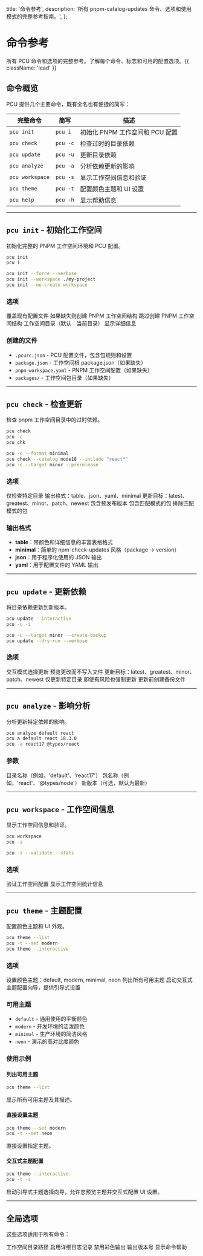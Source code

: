   title: '命令参考',
  description: '所有 pnpm-catalog-updates 命令、选项和使用模式的完整参考指南。',
};

# 命令参考

所有 PCU 命令和选项的完整参考。了解每个命令、标志和可用的配置选项。{{ className: 'lead' }}

## 命令概览

PCU 提供几个主要命令，既有全名也有便捷的简写：

| 完整命令        | 简写     | 描述                            |
| --------------- | -------- | ------------------------------- |
| `pcu init`      | `pcu i`  | 初始化 PNPM 工作空间和 PCU 配置 |
| `pcu check`     | `pcu -c` | 检查过时的目录依赖              |
| `pcu update`    | `pcu -u` | 更新目录依赖                    |
| `pcu analyze`   | `pcu -a` | 分析依赖更新的影响              |
| `pcu workspace` | `pcu -s` | 显示工作空间信息和验证          |
| `pcu theme`     | `pcu -t` | 配置颜色主题和 UI 设置          |
| `pcu help`      | `pcu -h` | 显示帮助信息                    |

---

## `pcu init` - 初始化工作空间

初始化完整的 PNPM 工作空间环境和 PCU 配置。

<CodeGroup>

```bash {{ title: '基本用法' }}
pcu init
pcu i
```

```bash {{ title: '带选项' }}
pcu init --force --verbose
pcu init --workspace ./my-project
pcu init --no-create-workspace
```

</CodeGroup>

### 选项

<Properties>
  <Property name="--force" type="boolean">
    覆盖现有配置文件
  </Property>
  <Property name="--create-workspace" type="boolean" default="true">
    如果缺失则创建 PNPM 工作空间结构
  </Property>
  <Property name="--no-create-workspace" type="boolean">
    跳过创建 PNPM 工作空间结构
  </Property>
  <Property name="-w, --workspace" type="string">
    工作空间目录（默认：当前目录）
  </Property>
  <Property name="-v, --verbose" type="boolean">
    显示详细信息
  </Property>
</Properties>

### 创建的文件

- `.pcurc.json` - PCU 配置文件，包含包规则和设置
- `package.json` - 工作空间根 package.json（如果缺失）
- `pnpm-workspace.yaml` - PNPM 工作空间配置（如果缺失）
- `packages/` - 工作空间包目录（如果缺失）

---

## `pcu check` - 检查更新

检查 pnpm 工作空间目录中的过时依赖。

<CodeGroup>

```bash {{ title: '基本检查' }}
pcu check
pcu -c
pcu chk
```

```bash {{ title: '高级用法' }}
pcu -c --format minimal
pcu check --catalog node18 --include "react*"
pcu -c --target minor --prerelease
```

</CodeGroup>

### 选项

<Properties>
  <Property name="--catalog" type="string">
    仅检查特定目录
  </Property>
  <Property name="-f, --format" type="enum" default="table">
    输出格式：table、json、yaml、minimal
  </Property>
  <Property name="-t, --target" type="enum" default="latest">
    更新目标：latest、greatest、minor、patch、newest
  </Property>
  <Property name="--prerelease" type="boolean">
    包含预发布版本
  </Property>
  <Property name="--include" type="string">
    包含匹配模式的包
  </Property>
  <Property name="--exclude" type="string">
    排除匹配模式的包
  </Property>
</Properties>

### 输出格式

- **table**：带颜色和详细信息的丰富表格格式
- **minimal**：简单的 npm-check-updates 风格（package → version）
- **json**：用于程序化使用的 JSON 输出
- **yaml**：用于配置文件的 YAML 输出

---

## `pcu update` - 更新依赖

将目录依赖更新到新版本。

<CodeGroup>

```bash {{ title: '交互式更新' }}
pcu update --interactive
pcu -u -i
```

```bash {{ title: '自动更新' }}
pcu -u --target minor --create-backup
pcu update --dry-run --verbose
```

</CodeGroup>

### 选项

<Properties>
  <Property name="-i, --interactive" type="boolean">
    交互模式选择更新
  </Property>
  <Property name="-d, --dry-run" type="boolean">
    预览更改而不写入文件
  </Property>
  <Property name="-t, --target" type="enum" default="latest">
    更新目标：latest、greatest、minor、patch、newest
  </Property>
  <Property name="--catalog" type="string">
    仅更新特定目录
  </Property>
  <Property name="--force" type="boolean">
    即使有风险也强制更新
  </Property>
  <Property name="-b, --create-backup" type="boolean">
    更新前创建备份文件
  </Property>
</Properties>

---

## `pcu analyze` - 影响分析

分析更新特定依赖的影响。

<CodeGroup>

```bash {{ title: '基本分析' }}
pcu analyze default react
pcu a default react 18.3.0
pcu -a react17 @types/react
```

</CodeGroup>

### 参数

<Properties>
  <Property name="catalog" type="string" required>
    目录名称（例如，'default'、'react17'）
  </Property>
  <Property name="package" type="string" required>
    包名称（例如，'react'、'@types/node'）
  </Property>
  <Property name="version" type="string">
    新版本（可选，默认为最新）
  </Property>
</Properties>

---

## `pcu workspace` - 工作空间信息

显示工作空间信息和验证。

<CodeGroup>

```bash {{ title: '基本信息' }}
pcu workspace
pcu -s
```

```bash {{ title: '带验证' }}
pcu -s --validate --stats
```

</CodeGroup>

### 选项

<Properties>
  <Property name="--validate" type="boolean">
    验证工作空间配置
  </Property>
  <Property name="-s, --stats" type="boolean">
    显示工作空间统计信息
  </Property>
</Properties>

---

## `pcu theme` - 主题配置

配置颜色主题和 UI 外观。

<CodeGroup>

```bash {{ title: '主题管理' }}
pcu theme --list
pcu -t --set modern
pcu theme --interactive
```

</CodeGroup>

### 选项

<Properties>
  <Property name="-s, --set" type="string">
    设置颜色主题：default, modern, minimal, neon
  </Property>
  <Property name="-l, --list" type="boolean">
    列出所有可用主题
  </Property>
  <Property name="-i, --interactive" type="boolean">
    启动交互式主题配置向导，提供引导式设置
  </Property>
</Properties>

### 可用主题

- `default` - 通用使用的平衡颜色
- `modern` - 开发环境的活泼颜色
- `minimal` - 生产环境的简洁风格
- `neon` - 演示的高对比度颜色

### 使用示例

#### 列出可用主题

```bash
pcu theme --list
```

显示所有可用主题及其描述。

#### 直接设置主题

```bash
pcu theme --set modern
pcu -t --set neon
```

直接设置指定主题。

#### 交互式主题配置

```bash
pcu theme --interactive
pcu -t -i
```

启动引导式主题选择向导，允许您预览主题并交互式配置 UI 设置。

---

## 全局选项

这些选项适用于所有命令：

<Properties>
  <Property name="-w, --workspace" type="string">
    工作空间目录路径
  </Property>
  <Property name="-v, --verbose" type="boolean">
    启用详细日志记录
  </Property>
  <Property name="--no-color" type="boolean">
    禁用彩色输出
  </Property>
  <Property name="-V, --version" type="boolean">
    输出版本号
  </Property>
  <Property name="-h, --help" type="boolean">
    显示命令帮助
  </Property>
</Properties>
